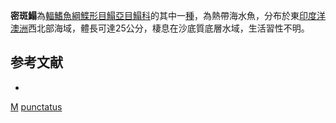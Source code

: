 {{Speciesbox
| taxon = Phyllichthys punctatus 
| binomial_authority = [[McCulloch|McCulloch]], 1916
| status = NE
| status_system = IUCN3.1
}}

'''密斑鰨'''為[[輻鰭魚綱|輻鰭魚綱]][[鰈形目|鰈形目]][[鰨亞目|鰨亞目]][[鰨科|鰨科]]的其中一[[種|種]]，為熱帶海水魚，分布於東[[印度洋|印度洋]][[澳洲|澳洲]]西北部海域，體長可達25公分，棲息在沙底質底層水域，生活習性不明。

==参考文献==
*{{FishBase_species|genus=Phyllichthys|species=punctatus|year=2014|month=4}}

{{魚類小作品}}
{{Taxonbar}}
[[Category:1916年描述的鱼类|M]]
[[Category:密斑鰨屬|punctatus]]